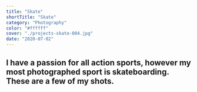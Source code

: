 ```yaml
---
title: "Skate"
shortTitle: "Skate"
category: "Photography"
color: "#ffffff"
cover: "./projects-skate-004.jpg"
date: "2020-07-02"
---
```


## I have a passion for all action sports, however my most photographed sport is skateboarding. These are a few of my shots.